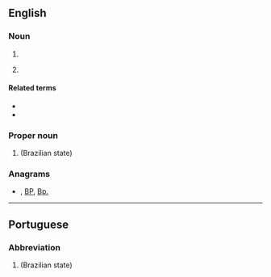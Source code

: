 {{also|Pb|pb}}
==English==

===Noun===
{{en-noun}}

# {{initialism of|peanut butter|lang=en}}
# {{lb|en|sports}} {{initialism of|personal best|lang=en}}

====Related terms====
* {{l|en|SB}}
* {{l|en|WR}}

===Proper noun===
{{en-proper noun}}

# {{abbreviation of|Paraíba|lang=en}} (Brazilian state)

===Anagrams===
* {{l|en|bp}}, [[BP#English|BP]], [[Bp.#English|Bp.]]

----

==Portuguese==

===Abbreviation===
{{rfc-header|Abbreviation}}
{{head|pt|abbreviation}}

# {{abbreviation of|Paraíba|lang=pt}} (Brazilian state)